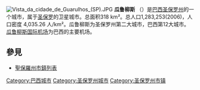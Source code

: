 [[File:Vista_da_cidade_de_Guarulhos_(SP).JPG|thumb]]
'''瓜鲁柳斯''' （{{Lang-pt|Guarulhos}}）是[[巴西|巴西]][[圣保罗州|圣保罗州]]的一个城市，属于[[圣保罗|圣保罗]]的卫星城市。总面积318 km²。总人口1,283,253(2006)，人口密度 4,035.26 人/km²。瓜鲁柳斯为圣保罗州第二大城市，巴西第12大城市。[[圣保罗/瓜鲁柳斯－安德烈·弗朗哥·蒙托罗州长国际机场|瓜鲁柳斯国际机场]]为巴西的主要机场。

== 參見 ==
{{Commonscat|Guarulhos}}
*[[聖保羅州市鎮列表|聖保羅州市鎮列表]]

{{Brazil-geo-stub}}
{{Authority control}}

{{DEFAULTSORT:Guarulhos}}
[[Category:巴西城市|Category:巴西城市]]
[[Category:圣保罗州城市|Category:圣保罗州城市]]
[[Category:圣保罗州市镇|Category:圣保罗州市镇]]

{{聖保羅州市鎮}}